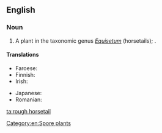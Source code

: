 ==English==

===Noun===
{{en-noun}}

# A plant in the taxonomic genus ''[[Equisetum]]'' (horsetails); {{taxlink|Equisetum hyemale|species|noshow=1}}.

====Translations====
{{trans-top|plant}}
* Faroese: {{t|fo|vetrarbjølluvísa|f}}
* Finnish: {{t+|fi|kangaskorte}}
* Irish: {{t|ga|bioróg|f}}
{{trans-mid}}
* Japanese: {{t|ja|木賊|tr=とくさ, tokusa|sc=Jpan}}
* Romanian: {{t+|ro|pipirig|m}}
{{trans-bottom}}

[[Category:en:Spore plants]]

[[ta:rough horsetail]]